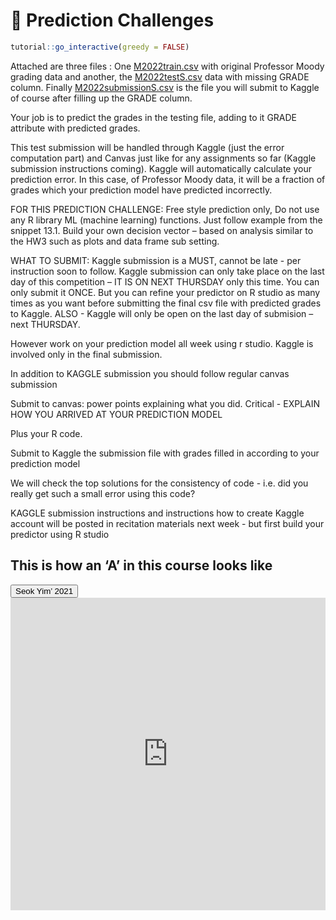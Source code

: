 # 🔖 Prediction Challenges {#Pc1}

<script src="files/js/dcl.js"></script>
<link rel="stylesheet" href="https://maxcdn.bootstrapcdn.com/bootstrap/3.4.1/css/bootstrap.min.css">
<script src="https://maxcdn.bootstrapcdn.com/bootstrap/3.4.1/js/bootstrap.min.js"></script>
<script src="//ajax.googleapis.com/ajax/libs/jquery/1.8.3/jquery.min.js"> </script>

```r
tutorial::go_interactive(greedy = FALSE)

```

Attached  are three files : One <a href="https://raw.githubusercontent.com/dev7796/data101_tutorial/main/files/dataset/M2022train.csv" download="M2022train.csv">M2022train.csv</a> with  original Professor Moody grading data and another, the <a href="https://raw.githubusercontent.com/dev7796/data101_tutorial/main/files/dataset/M2022testS.csv" download="M2022testS.csv">M2022testS.csv</a> data with missing GRADE column.  Finally <a href="https://raw.githubusercontent.com/dev7796/data101_tutorial/main/files/dataset/M2022submissionS.csv" download="M2022submissionS.csv">M2022submissionS.csv</a> is the file you will submit to Kaggle of course after filling up the GRADE column.  

 Your job is to predict the grades in the testing file, adding to it GRADE attribute  with predicted grades. 

This test submission will be handled through Kaggle (just the error computation part)  and  Canvas just like for any assignments so far (Kaggle submission instructions coming). Kaggle will automatically calculate your prediction error.  In this case, of Professor Moody data, it will be a fraction of  grades which your prediction model have predicted incorrectly. 

FOR THIS PREDICTION CHALLENGE:  Free style prediction only,  Do not use any R library ML (machine learning)  functions.  Just follow example from  the snippet 13.1. Build your own decision vector – based on analysis similar to the HW3 such as plots and data frame sub setting.

WHAT TO SUBMIT:  Kaggle submission is a MUST, cannot be late - per instruction soon to follow.  Kaggle submission can only take place on the last day of this competition – IT IS ON NEXT THURSDAY only this time.  You can only submit it ONCE.    But you can refine your predictor on R studio as many times as you want before submitting the final csv file with predicted grades to Kaggle. ALSO - Kaggle will only be open on the last day of submision – next THURSDAY.

However work on your prediction model all week using r studio. Kaggle is involved only in the final submission.

In addition to KAGGLE  submission you should follow regular canvas submission

Submit to canvas: power points explaining what you did.  Critical - EXPLAIN HOW YOU ARRIVED AT YOUR PREDICTION MODEL

Plus  your R code.  

Submit to Kaggle the submission file with grades filled in according to your prediction model

 We will check the top solutions  for the consistency of code - i.e. did you really get such a small error using this code?

KAGGLE submission instructions and instructions how to create Kaggle account  will be posted in recitation materials next  week - but first build your predictor using R studio

## This is how an 'A' in this course looks like

<button class="btn btn-primary" data-toggle="collapse" data-target="#pc12"> Seok Yim' 2021 </button> 
<div id="pc12" class="collapse">
<embed src="https://docs.google.com/viewer?url=https://raw.githubusercontent.com/dev7796/data101_tutorial/main/files/pred/seok.pdf&embedded=true" width="100%" height="500px"></embed>
</div>
